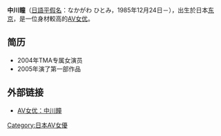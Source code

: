 '''中川瞳'''（[[日語|日語]][[平假名|平假名]]：なかがわ ひとみ，1985年12月24日－），出生於日本[[东京|东京]]，是一位身材較高的[[AV女优|AV女优]]。

== 简历 == 
*2004年TMA专属女演员
*2005年演了第一部作品

== 外部链接 ==
*[http://www.shxbb.com/read.php?tid-1102.html AV女优：中川瞳]{{dead link|date=2017年11月 |bot=InternetArchiveBot |fix-attempted=yes }}

{{DEFAULTSORT:Nakagawa hitomi}}
[[Category:日本AV女優|Category:日本AV女優]]
